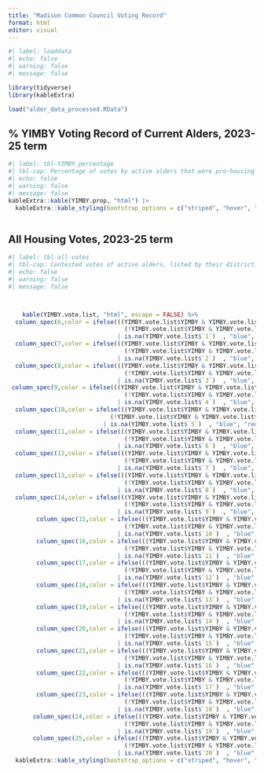 ```yaml
---
title: "Madison Common Council Voting Record"
format: html
editor: visual
---
```


```r
#| label: loaddata
#| echo: false
#| warning: false
#| message: false

library(tidyverse)
library(kableExtra)

load("alder_data_processed.RData")

```

## % YIMBY Voting Record of Current Alders, 2023-25 term

```r
#| label: tbl-YIMBY_percentage
#| tbl-cap: Percentage of votes by active alders that were pro-housing (YIMBY).
#| echo: false
#| warning: false
#| message: false
kableExtra::kable(YIMBY.prop, "html") |>
  kableExtra::kable_styling(bootstrap_options = c("striped", "hover", "condensed", "responsive"))



```

## All Housing Votes, 2023-25 term

```r
#| label: tbl-all-votes
#| tbl-cap: Contested votes of active alders, listed by their district. YIMBY votes in blue, anti-YIMBY votes in red.
#| echo: false
#| warning: false
#| message: false



    kable(YIMBY.vote.list, "html", escape = FALSE) %>%
  column_spec(6,color = ifelse(((YIMBY.vote.list$YIMBY & YIMBY.vote.list$`1` == "Y") |
                                 (!YIMBY.vote.list$YIMBY & YIMBY.vote.list$`1` == "N"))
                               | is.na(YIMBY.vote.list$`1`)  , "blue", "red")) %>%
  column_spec(7,color = ifelse(((YIMBY.vote.list$YIMBY & YIMBY.vote.list$`2` == "Y") |
                                 (!YIMBY.vote.list$YIMBY & YIMBY.vote.list$`2` == "N"))
                               | is.na(YIMBY.vote.list$`2`)  , "blue", "red")) %>%
  column_spec(8,color = ifelse(((YIMBY.vote.list$YIMBY & YIMBY.vote.list$`3` == "Y") |
                                 (!YIMBY.vote.list$YIMBY & YIMBY.vote.list$`3` == "N"))
                               | is.na(YIMBY.vote.list$`3`)  , "blue", "red")) %>%
 column_spec(9,color = ifelse(((YIMBY.vote.list$YIMBY & YIMBY.vote.list$`4` == "Y") |
                                 (!YIMBY.vote.list$YIMBY & YIMBY.vote.list$`4` == "N"))
                               | is.na(YIMBY.vote.list$`4`)  , "blue", "red")) %>%
  column_spec(10,color = ifelse(((YIMBY.vote.list$YIMBY & YIMBY.vote.list$`5` == "Y") |
                             (!YIMBY.vote.list$YIMBY & YIMBY.vote.list$`5` == "N"))
                           | is.na(YIMBY.vote.list$`5`)  , "blue", "red")) %>%
  column_spec(11,color = ifelse(((YIMBY.vote.list$YIMBY & YIMBY.vote.list$`6` == "Y") |
                                 (!YIMBY.vote.list$YIMBY & YIMBY.vote.list$`6` == "N"))
                               | is.na(YIMBY.vote.list$`6`)  , "blue", "red")) %>%
  column_spec(12,color = ifelse(((YIMBY.vote.list$YIMBY & YIMBY.vote.list$`7` == "Y") |
                                 (!YIMBY.vote.list$YIMBY & YIMBY.vote.list$`7` == "N"))
                               | is.na(YIMBY.vote.list$`7`)  , "blue", "red")) %>%
  column_spec(13,color = ifelse(((YIMBY.vote.list$YIMBY & YIMBY.vote.list$`8` == "Y") |
                                 (!YIMBY.vote.list$YIMBY & YIMBY.vote.list$`8` == "N"))
                               | is.na(YIMBY.vote.list$`8`)  , "blue", "red")) %>%
  column_spec(14,color = ifelse(((YIMBY.vote.list$YIMBY & YIMBY.vote.list$`9` == "Y") |
                                 (!YIMBY.vote.list$YIMBY & YIMBY.vote.list$`9` == "N"))
                               | is.na(YIMBY.vote.list$`9`)  , "blue", "red")) %>%
        column_spec(15,color = ifelse(((YIMBY.vote.list$YIMBY & YIMBY.vote.list$`10` == "Y") |
                                 (!YIMBY.vote.list$YIMBY & YIMBY.vote.list$`10` == "N"))
                               | is.na(YIMBY.vote.list$`10`)  , "blue", "red")) %>%
        column_spec(16,color = ifelse(((YIMBY.vote.list$YIMBY & YIMBY.vote.list$`11` == "Y") |
                                 (!YIMBY.vote.list$YIMBY & YIMBY.vote.list$`11` == "N"))
                               | is.na(YIMBY.vote.list$`11`)  , "blue", "red")) %>%
        column_spec(17,color = ifelse(((YIMBY.vote.list$YIMBY & YIMBY.vote.list$`12` == "Y") |
                                 (!YIMBY.vote.list$YIMBY & YIMBY.vote.list$`12` == "N"))
                               | is.na(YIMBY.vote.list$`12`)  , "blue", "red")) %>%
        column_spec(18,color = ifelse(((YIMBY.vote.list$YIMBY & YIMBY.vote.list$`13` == "Y") |
                                 (!YIMBY.vote.list$YIMBY & YIMBY.vote.list$`13` == "N"))
                               | is.na(YIMBY.vote.list$`13`)  , "blue", "red")) %>%
        column_spec(19,color = ifelse(((YIMBY.vote.list$YIMBY & YIMBY.vote.list$`14` == "Y") |
                                 (!YIMBY.vote.list$YIMBY & YIMBY.vote.list$`14` == "N"))
                               | is.na(YIMBY.vote.list$`14`)  , "blue", "red")) %>%
        column_spec(20,color = ifelse(((YIMBY.vote.list$YIMBY & YIMBY.vote.list$`15` == "Y") |
                                 (!YIMBY.vote.list$YIMBY & YIMBY.vote.list$`15` == "N"))
                               | is.na(YIMBY.vote.list$`15`)  , "blue", "red")) %>%
        column_spec(21,color = ifelse(((YIMBY.vote.list$YIMBY & YIMBY.vote.list$`16` == "Y") |
                                 (!YIMBY.vote.list$YIMBY & YIMBY.vote.list$`16` == "N"))
                               | is.na(YIMBY.vote.list$`16`)  , "blue", "red")) %>%
        column_spec(22,color = ifelse(((YIMBY.vote.list$YIMBY & YIMBY.vote.list$`17` == "Y") |
                                 (!YIMBY.vote.list$YIMBY & YIMBY.vote.list$`17` == "N"))
                               | is.na(YIMBY.vote.list$`17`)  , "blue", "red")) %>%
        column_spec(23,color = ifelse(((YIMBY.vote.list$YIMBY & YIMBY.vote.list$`18` == "Y") |
                                 (!YIMBY.vote.list$YIMBY & YIMBY.vote.list$`18` == "N"))
                               | is.na(YIMBY.vote.list$`18`)  , "blue", "red")) %>%
       column_spec(24,color = ifelse(((YIMBY.vote.list$YIMBY & YIMBY.vote.list$`19` == "Y") |
                                 (!YIMBY.vote.list$YIMBY & YIMBY.vote.list$`19` == "N"))
                               | is.na(YIMBY.vote.list$`19`)  , "blue", "red")) %>%
       column_spec(25,color = ifelse(((YIMBY.vote.list$YIMBY & YIMBY.vote.list$`20` == "Y") |
                                 (!YIMBY.vote.list$YIMBY & YIMBY.vote.list$`20` == "N"))
                               | is.na(YIMBY.vote.list$`20`)  , "blue", "red")) %>%
  kableExtra::kable_styling(bootstrap_options = c("striped", "hover", "condensed", "responsive"))



```
